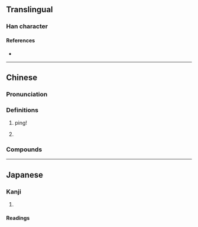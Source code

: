 {{character info/new}}
==Translingual==

===Han character===
{{Han char|rn=4|rad=丿|as=05|sn=6|four=72201|canj=OMH|ids=⿱丘丿}}

====References====
* {{Han ref|kx=0083.011|dkj=00145|hdz=10038.030|uh=4E52|ud=20050|bh=A5E2|bd=42466}}

----

==Chinese==
{{zh-forms}}

===Pronunciation===
{{zh-pron
|m=pīng
|c=bing1,ping1
|mn=ml:phin/tw:phín/ml:pheng
|mn_note=phin/phín/pheng - vernacular
|cat=n
}}

===Definitions===
{{zh-hanzi}}

# {{lb|zh|onomatopoeia}} ping!
# {{zh-short|乒乓球|[[ping pong]]; [[table tennis]]}}

===Compounds===
{{zh-der|乒乒乓乓|乒乓球|乒乓|乒乓外交}}

----

==Japanese==

===Kanji===
{{ja-kanji|grade=uc|rs=丿05}}

# {{defn|lang=ja|sort=丿05}}

====Readings====
{{ja-readings
|kanon=へい
}}